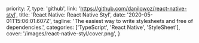   priority: 7,
  type: 'github',
  link: 'https://github.com/danilowoz/react-native-styl',
  title: 'React Native: React Native Styl',
  date: '2020-05-01T15:06:01.607Z',
  tagline: 'The easiest way to write stylesheets and free of dependencies.',
  categories: ['TypeScript', 'React Native', 'StyleSheet'],
  cover: '/images/react-native-styl/cover.png',
}
